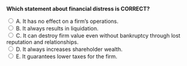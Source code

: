 ::: {.question-block}

<form onsubmit="event.preventDefault(); checkAnswer('module9_mcq_q49')" data-correct-answer="C">
<strong style="display: block;">Which statement about financial distress is CORRECT?</strong>

<label><input type="radio" name="module9_mcq_q49" value="A"> A. It has no effect on a firm’s operations.</label><br>
<label><input type="radio" name="module9_mcq_q49" value="B"> B. It always results in liquidation.</label><br>
<label><input type="radio" name="module9_mcq_q49" value="C"> C. It can destroy firm value even without bankruptcy through lost reputation and relationships.</label><br>
<label><input type="radio" name="module9_mcq_q49" value="D"> D. It always increases shareholder wealth.</label><br>
<label><input type="radio" name="module9_mcq_q49" value="E"> E. It guarantees lower taxes for the firm.</label><br>
</form>

<div id="feedback-module9_mcq_q49" class="feedback" data-status="" style="display:none;">
✅ C is correct. Financial distress damages reputation and stakeholder trust even if bankruptcy is avoided.
</div>

:::
